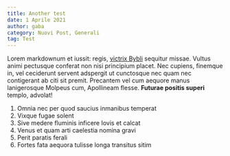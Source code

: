 ```yaml
---
title: Another test
date: 1 Aprile 2021
author: gaba
category: Nuovi Post, Generali
tag: Test
---
```


Lorem markdownum et iussit: regis, [victrix
Bybli](http://rettulit-nulla.com/discreta) sequitur missae. Vultus animi
pectusque conferat non nisi principium placet. Nec cupiens, finemque in, vel
ceciderunt servent adspergit ut cunctosque nec quam nec contigerant ab citi sit
premit. Precantem vel cum aequore manus lanigerosque Molpeus cum, Apollineam
flesse. **Futurae positis superi** templo, advolat!

1. Omnia nec per quod saucius inmanibus temperat
2. Vixque fugae solent
3. Sive medere fluminis inficere Iovis et calcat
4. Venus et quam arti caelestia nomina gravi
5. Perit paratis ferali
6. Fortes fata aequora tulisse longa transitus sitim
